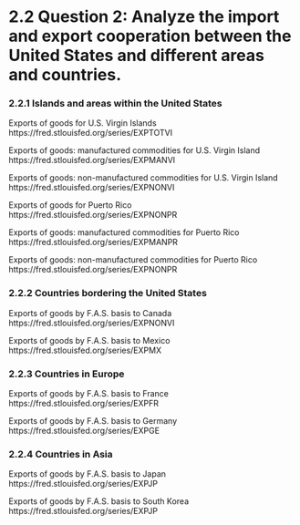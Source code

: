 # 2.2 Question 2: Analyze the import and export cooperation between the United States and different areas and countries.

### 2.2.1 Islands and areas within the United States

Exports of goods for U.S. Virgin Islands https://fred.stlouisfed.org/series/EXPTOTVI

Exports of goods: manufactured commodities for U.S. Virgin Island https://fred.stlouisfed.org/series/EXPMANVI

Exports of goods: non-manufactured commodities for U.S. Virgin Island https://fred.stlouisfed.org/series/EXPNONVI


Exports of goods for Puerto Rico https://fred.stlouisfed.org/series/EXPNONPR

Exports of goods: manufactured commodities for Puerto Rico https://fred.stlouisfed.org/series/EXPMANPR

Exports of goods: non-manufactured commodities for Puerto Rico https://fred.stlouisfed.org/series/EXPNONPR


### 2.2.2 Countries bordering the United States

Exports of goods by F.A.S. basis to Canada https://fred.stlouisfed.org/series/EXPNONVI

Exports of goods by F.A.S. basis to Mexico https://fred.stlouisfed.org/series/EXPMX


### 2.2.3 Countries in Europe

Exports of goods by F.A.S. basis to France https://fred.stlouisfed.org/series/EXPFR

Exports of goods by F.A.S. basis to Germany https://fred.stlouisfed.org/series/EXPGE


### 2.2.4 Countries in Asia

Exports of goods by F.A.S. basis to Japan https://fred.stlouisfed.org/series/EXPJP

Exports of goods by F.A.S. basis to South Korea https://fred.stlouisfed.org/series/EXPJP



